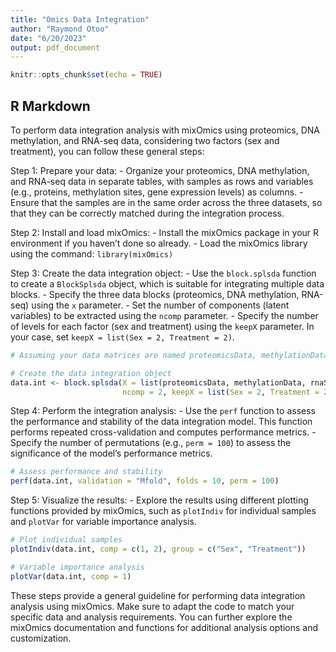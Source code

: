 ```yaml
---
title: "Omics Data Integration"
author: "Raymond Otoo"
date: "6/20/2023"
output: pdf_document
---
```


```r
knitr::opts_chunk$set(echo = TRUE)
```

## R Markdown
To perform data integration analysis with mixOmics using proteomics, DNA methylation, and RNA-seq data, considering two factors (sex and treatment), you can follow these general steps:

Step 1: Prepare your data:
- Organize your proteomics, DNA methylation, and RNA-seq data in separate tables, with samples as rows and variables (e.g., proteins, methylation sites, gene expression levels) as columns.
- Ensure that the samples are in the same order across the three datasets, so that they can be correctly matched during the integration process.

Step 2: Install and load mixOmics:
- Install the mixOmics package in your R environment if you haven't done so already.
- Load the mixOmics library using the command: `library(mixOmics)`

Step 3: Create the data integration object:
- Use the `block.splsda` function to create a `BlockSplsda` object, which is suitable for integrating multiple data blocks.
- Specify the three data blocks (proteomics, DNA methylation, RNA-seq) using the `x` parameter.
- Set the number of components (latent variables) to be extracted using the `ncomp` parameter.
- Specify the number of levels for each factor (sex and treatment) using the `keepX` parameter. In your case, set `keepX = list(Sex = 2, Treatment = 2)`.

```R
# Assuming your data matrices are named proteomicsData, methylationData, and rnaSeqData

# Create the data integration object
data.int <- block.splsda(X = list(proteomicsData, methylationData, rnaSeqData),
                         ncomp = 2, keepX = list(Sex = 2, Treatment = 2))
```

Step 4: Perform the integration analysis:
- Use the `perf` function to assess the performance and stability of the data integration model. This function performs repeated cross-validation and computes performance metrics.
- Specify the number of permutations (e.g., `perm = 100`) to assess the significance of the model's performance metrics.

```R
# Assess performance and stability
perf(data.int, validation = "Mfold", folds = 10, perm = 100)
```

Step 5: Visualize the results:
- Explore the results using different plotting functions provided by mixOmics, such as `plotIndiv` for individual samples and `plotVar` for variable importance analysis.

```R
# Plot individual samples
plotIndiv(data.int, comp = c(1, 2), group = c("Sex", "Treatment"))

# Variable importance analysis
plotVar(data.int, comp = 1)
```

These steps provide a general guideline for performing data integration analysis using mixOmics. Make sure to adapt the code to match your specific data and analysis requirements. You can further explore the mixOmics documentation and functions for additional analysis options and customization.